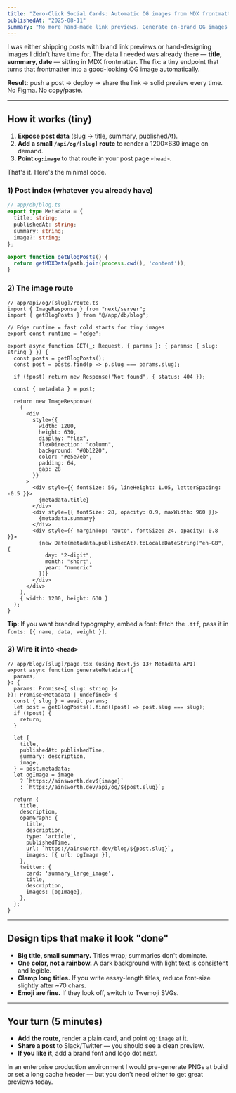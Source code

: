 ```yaml
---
title: "Zero-Click Social Cards: Automatic OG images from MDX frontmatter"
publishedAt: "2025-08-11"
summary: "No more hand-made link previews. Generate on-brand OG images from your MDX frontmatter with one tiny endpoint."
---
```


I was either shipping posts with bland link previews or hand-designing images I didn't have time for. The data I needed was already there — **title, summary, date** — sitting in MDX frontmatter. The fix: a tiny endpoint that turns that frontmatter into a good-looking OG image automatically.

**Result:** push a post → deploy → share the link → solid preview every time. No Figma. No copy/paste.

---

## How it works (tiny)

1. **Expose post data** (slug → title, summary, publishedAt).  
2. **Add a small `/api/og/[slug]` route** to render a 1200×630 image on demand.  
3. **Point `og:image`** to that route in your post page `<head>`.

That's it. Here's the minimal code.

### 1) Post index (whatever you already have)

```ts
// app/db/blog.ts
export type Metadata = {
  title: string;
  publishedAt: string;
  summary: string;
  image?: string;
};

export function getBlogPosts() {
  return getMDXData(path.join(process.cwd(), 'content'));
}
```

### 2) The image route

```tsx
// app/api/og/[slug]/route.ts
import { ImageResponse } from "next/server";
import { getBlogPosts } from "@/app/db/blog";

// Edge runtime = fast cold starts for tiny images
export const runtime = "edge";

export async function GET(_: Request, { params }: { params: { slug: string } }) {
  const posts = getBlogPosts();
  const post = posts.find(p => p.slug === params.slug);
  
  if (!post) return new Response("Not found", { status: 404 });

  const { metadata } = post;

  return new ImageResponse(
    (
      <div
        style={{
          width: 1200,
          height: 630,
          display: "flex",
          flexDirection: "column",
          background: "#0b1220",
          color: "#e5e7eb",
          padding: 64,
          gap: 28
        }}
      >
        <div style={{ fontSize: 56, lineHeight: 1.05, letterSpacing: -0.5 }}>
          {metadata.title}
        </div>
        <div style={{ fontSize: 28, opacity: 0.9, maxWidth: 960 }}>
          {metadata.summary}
        </div>
        <div style={{ marginTop: "auto", fontSize: 24, opacity: 0.8 }}>
          {new Date(metadata.publishedAt).toLocaleDateString("en-GB", { 
            day: "2-digit", 
            month: "short", 
            year: "numeric" 
          })}
        </div>
      </div>
    ),
    { width: 1200, height: 630 }
  );
}
```

**Tip:** If you want branded typography, embed a font: fetch the `.ttf`, pass it in `fonts: [{ name, data, weight }]`.

### 3) Wire it into `<head>`

```tsx
// app/blog/[slug]/page.tsx (using Next.js 13+ Metadata API)
export async function generateMetadata({
  params,
}: {
  params: Promise<{ slug: string }>
}): Promise<Metadata | undefined> {
  const { slug } = await params;
  let post = getBlogPosts().find((post) => post.slug === slug);
  if (!post) {
    return;
  }

  let {
    title,
    publishedAt: publishedTime,
    summary: description,
    image,
  } = post.metadata;
  let ogImage = image
    ? `https://ainsworth.dev${image}`
    : `https://ainsworth.dev/api/og/${post.slug}`;

  return {
    title,
    description,
    openGraph: {
      title,
      description,
      type: 'article',
      publishedTime,
      url: `https://ainsworth.dev/blog/${post.slug}`,
      images: [{ url: ogImage }],
    },
    twitter: {
      card: 'summary_large_image',
      title,
      description,
      images: [ogImage],
    },
  };
}
```

---

## Design tips that make it look "done"

- **Big title, small summary.** Titles wrap; summaries don't dominate.
- **One color, not a rainbow.** A dark background with light text is consistent and legible.
- **Clamp long titles.** If you write essay-length titles, reduce font-size slightly after ~70 chars.
- **Emoji are fine.** If they look off, switch to Twemoji SVGs.

---

## Your turn (5 minutes)

- **Add the route**, render a plain card, and point `og:image` at it.
- **Share a post** to Slack/Twitter — you should see a clean preview.
- **If you like it**, add a brand font and logo dot next.

In an enterprise production environment I would pre-generate PNGs at build or set a long cache header — but you don't need either to get great previews today.